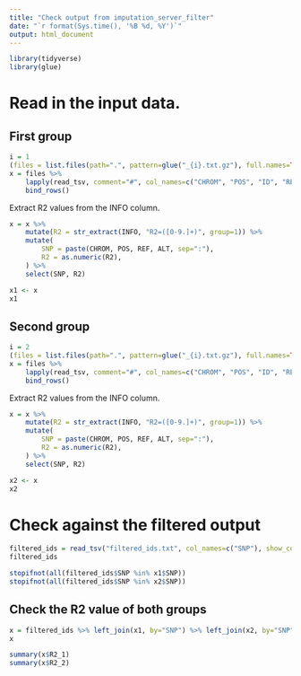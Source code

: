 ```yaml
---
title: "Check output from imputation_server_filter"
date: "`r format(Sys.time(), '%B %d, %Y')`"
output: html_document
---
```


```r
library(tidyverse)
library(glue)
```

# Read in the input data.

## First group

```r
i = 1
(files = list.files(path=".", pattern=glue("_{i}.txt.gz"), full.names=TRUE))
x = files %>%
    lapply(read_tsv, comment="#", col_names=c("CHROM", "POS", "ID", "REF", "ALT", "QUAL", "FILTER", "INFO"), show_col_types=F) %>%
    bind_rows()
```


Extract R2 values from the INFO column.
```r
x = x %>%
    mutate(R2 = str_extract(INFO, "R2=([0-9.]+)", group=1)) %>%
    mutate(
        SNP = paste(CHROM, POS, REF, ALT, sep=":"),
        R2 = as.numeric(R2),
    ) %>%
    select(SNP, R2)

x1 <- x
x1
```

## Second group

```r
i = 2
(files = list.files(path=".", pattern=glue("_{i}.txt.gz"), full.names=TRUE))
x = files %>%
    lapply(read_tsv, comment="#", col_names=c("CHROM", "POS", "ID", "REF", "ALT", "QUAL", "FILTER", "INFO"), show_col_types=F) %>%
    bind_rows()
```


Extract R2 values from the INFO column.
```r
x = x %>%
    mutate(R2 = str_extract(INFO, "R2=([0-9.]+)", group=1)) %>%
    mutate(
        SNP = paste(CHROM, POS, REF, ALT, sep=":"),
        R2 = as.numeric(R2),
    ) %>%
    select(SNP, R2)

x2 <- x
x2
```

# Check against the filtered output

```r
filtered_ids = read_tsv("filtered_ids.txt", col_names=c("SNP"), show_col_types=F)
filtered_ids
```

```r
stopifnot(all(filtered_ids$SNP %in% x1$SNP))
stopifnot(all(filtered_ids$SNP %in% x2$SNP))
```

## Check the R2 value of both groups

```r
x = filtered_ids %>% left_join(x1, by="SNP") %>% left_join(x2, by="SNP", suffix=c("_1", "_2"))
x

summary(x$R2_1)
summary(x$R2_2)
```
